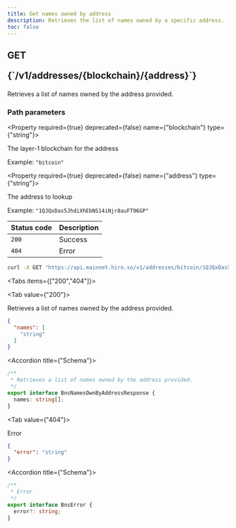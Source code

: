 ```yaml
---
title: Get names owned by address
description: Retrieves the list of names owned by a specific address.
toc: false
---
```




<Root>

<API>

<div className='flex-1'>

<h2 className="not-prose mb-2 inline-flex items-center gap-3 font-mono">
  <div className="rounded-lg border px-1 py-0.5 text-xs font-medium border-green-400/50 bg-green-400/20 text-green-600 dark:text-green-400">
    GET
  </div>
  <p className="text-xs break-words overflow-hidden w-[95%]">{`/v1/addresses/{blockchain}/{address}`}</p>
</h2>

Retrieves a list of names owned by the address provided.

### Path parameters

<Property required={true} deprecated={false} name={"blockchain"} type={"string"}>

The layer-1 blockchain for the address

<span>Example:  `"bitcoin"`</span>

</Property>

<Property required={true} deprecated={false} name={"address"} type={"string"}>

The address to lookup

<span>Example:  `"1QJQxDas5JhdiXhEbNS14iNjr8auFT96GP"`</span>

</Property>

| Status code | Description |
| :----------- | :----------- |
| `200` | Success |
| `404` | Error |

</div>

<APIExample>

```bash title="Terminal"
curl -X GET "https://api.mainnet.hiro.so/v1/addresses/bitcoin/1QJQxDas5JhdiXhEbNS14iNjr8auFT96GP"
```

<Tabs items={["200","404"]}>

<Tab value={"200"}>

Retrieves a list of names owned by the address provided.

```json title="Example response"
{
  "names": [
    "string"
  ]
}
```

<Accordions>

<Accordion title={"Schema"}>

```ts
/**
 * Retrieves a list of names owned by the address provided.
 */
export interface BnsNamesOwnByAddressResponse {
  names: string[];
}

```

</Accordion>

</Accordions>

</Tab>

<Tab value={"404"}>

Error

```json title="Example response"
{
  "error": "string"
}
```

<Accordions>

<Accordion title={"Schema"}>

```ts
/**
 * Error
 */
export interface BnsError {
  error?: string;
}

```

</Accordion>

</Accordions>

</Tab>

</Tabs>

</APIExample>

</API>

</Root>
